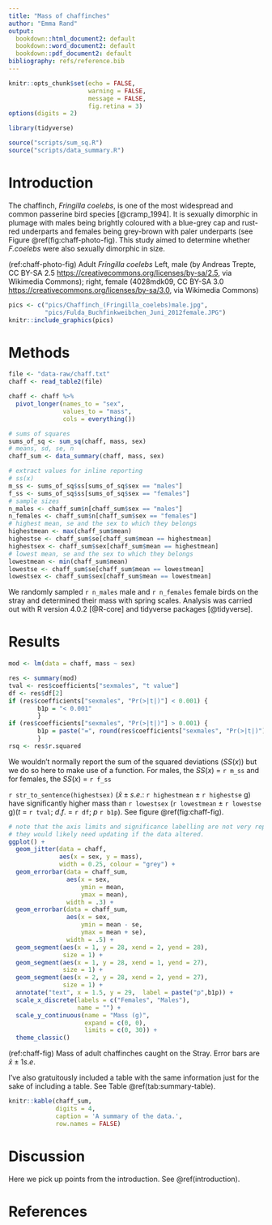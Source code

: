 ```yaml
---
title: "Mass of chaffinches"
author: "Emma Rand"
output:
  bookdown::html_document2: default
  bookdown::word_document2: default
  bookdown::pdf_document2: default
bibliography: refs/reference.bib
---
```


```r
knitr::opts_chunk$set(echo = FALSE, 
                      warning = FALSE,
                      message = FALSE,
                      fig.retina = 3)
options(digits = 2)
```

```r
library(tidyverse)
```

```r
source("scripts/sum_sq.R")
source("scripts/data_summary.R")
```

# Introduction {#introduction}

The chaffinch, *Fringilla coelebs*, is one of the most widespread and common passerine bird species [@cramp_1994]. It is sexually dimorphic in plumage with males being brightly coloured with a blue-grey cap and rust-red underparts and females being grey-brown with paler underparts (see Figure \@ref(fig:chaff-photo-fig). This study aimed to determine whether *F.coelebs* were also sexually dimorphic in size.

(ref:chaff-photo-fig) Adult *Fringilla coelebs* Left, male (by Andreas Trepte, CC BY-SA 2.5 <https://creativecommons.org/licenses/by-sa/2.5>, via Wikimedia Commons); right, female (4028mdk09, CC BY-SA 3.0 <https://creativecommons.org/licenses/by-sa/3.0>, via Wikimedia Commons)

```r
pics <- c("pics/Chaffinch_(Fringilla_coelebs)male.jpg",
          "pics/Fulda_Buchfinkweibchen_Juni_2012female.JPG")
knitr::include_graphics(pics)
```

# Methods

```r
file <- "data-raw/chaff.txt"
chaff <- read_table2(file)
```

```r
chaff <- chaff %>%
  pivot_longer(names_to = "sex", 
               values_to = "mass",
               cols = everything())
```

```r
# sums of squares
sums_of_sq <- sum_sq(chaff, mass, sex)
# means, sd, se, n
chaff_sum <- data_summary(chaff, mass, sex)
```

```r
# extract values for inline reporting
# ss(x)
m_ss <- sums_of_sq$ss[sums_of_sq$sex == "males"]
f_ss <- sums_of_sq$ss[sums_of_sq$sex == "females"]
# sample sizes
n_males <- chaff_sum$n[chaff_sum$sex == "males"] 
n_females <- chaff_sum$n[chaff_sum$sex == "females"] 
# highest mean, se and the sex to which they belongs
highestmean <- max(chaff_sum$mean) 
highestse <- chaff_sum$se[chaff_sum$mean == highestmean] 
highestsex <- chaff_sum$sex[chaff_sum$mean == highestmean]
# lowest mean, se and the sex to which they belongs
lowestmean <- min(chaff_sum$mean) 
lowestse <- chaff_sum$se[chaff_sum$mean == lowestmean] 
lowestsex <- chaff_sum$sex[chaff_sum$mean == lowestmean]


```

We randomly sampled `r n_males` male and `r n_females` female birds on the stray and determined their mass with spring scales. Analysis was carried out with R version 4.0.2 [@R-core] and tidyverse packages [@tidyverse].

# Results

```r
mod <- lm(data = chaff, mass ~ sex)
```

```r
res <- summary(mod)
tval <- res$coefficients["sexmales", "t value"]
df <- res$df[2]
if (res$coefficients["sexmales", "Pr(>|t|)"] < 0.001) {
        b1p = "< 0.001"
        }
if (res$coefficients["sexmales", "Pr(>|t|)"] > 0.001) {
        b1p = paste("=", round(res$coefficients["sexmales", "Pr(>|t|)"], 3))
        }
rsq <- res$r.squared
```

We wouldn't normally report the sum of the squared deviations ($SS(x)$) but we do so here to make use of a function. For males, the $SS(x)$ = `r m_ss` and for females, the $SS(x)$ = `r f_ss`


`r str_to_sentence(highestsex)` ($\bar{x} \pm s.e.$: `r highestmean` $\pm$ `r highestse` g) have significantly higher mass than `r lowestsex` (`r lowestmean` $\pm$ `r lowestse` g)($t$ = `r tval`; $d.f.$ = `r df`; $p$ `r b1p`). See figure \@ref(fig:chaff-fig).

```r
# note that the axis limits and significance labelling are not very reproducible here
# they would likely need updating if the data altered.
ggplot() +
  geom_jitter(data = chaff, 
              aes(x = sex, y = mass), 
              width = 0.25, colour = "grey") +
  geom_errorbar(data = chaff_sum,
                aes(x = sex,
                    ymin = mean,
                    ymax = mean),
                width = .3) +
  geom_errorbar(data = chaff_sum,
                aes(x = sex,
                    ymin = mean - se,
                    ymax = mean + se),
                width = .5) +
  geom_segment(aes(x = 1, y = 28, xend = 2, yend = 28),
               size = 1) +
  geom_segment(aes(x = 1, y = 28, xend = 1, yend = 27),
               size = 1) +
  geom_segment(aes(x = 2, y = 28, xend = 2, yend = 27),
               size = 1) +
  annotate("text", x = 1.5, y = 29,  label = paste("p",b1p)) +
  scale_x_discrete(labels = c("Females", "Males"),
                   name = "") +
  scale_y_continuous(name = "Mass (g)",
                     expand = c(0, 0),
                     limits = c(0, 30)) +
  theme_classic()
```
(ref:chaff-fig) Mass of adult chaffinches caught on the Stray. Error bars are $\bar{x} \pm 1 s.e.$   

I've also gratuitously included a table with the same information just for the sake of including a table. See Table \@ref(tab:summary-table).

```r
knitr::kable(chaff_sum,
             digits = 4,
             caption = 'A summary of the data.',
             row.names = FALSE)
```


# Discussion

Here we pick up points from the introduction. See \@ref(introduction).

# References
